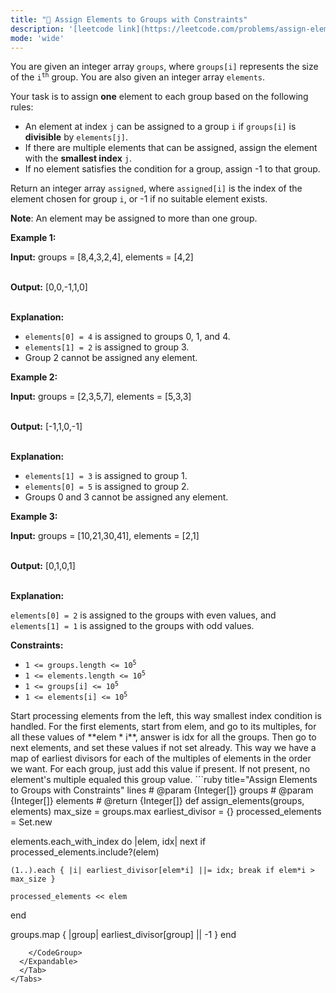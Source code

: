 ```yaml
---
title: "🧀 Assign Elements to Groups with Constraints"
description: '[leetcode link](https://leetcode.com/problems/assign-elements-to-groups-with-constraints/description/)'
mode: 'wide'
---
```

<Tabs>
  <Tab title="Question" icon="circle-question" iconType="regular">
    <Card>
      <p>You are given an integer array <code>groups</code>, where <code>groups[i]</code> represents the size of the <code>i<sup>th</sup></code> group. You are also given an integer array <code>elements</code>.</p>  <p>Your task is to assign <strong>one</strong> element to each group based on the following rules:</p>  <ul>  <li>An element at index <code>j</code> can be assigned to a group <code>i</code> if <code>groups[i]</code> is <strong>divisible</strong> by <code>elements[j]</code>.</li>  <li>If there are multiple elements that can be assigned, assign the element with the <strong>smallest index</strong> <code>j</code>.</li>  <li>If no element satisfies the condition for a group, assign -1 to that group.</li> </ul>  <p>Return an integer array <code>assigned</code>, where <code>assigned[i]</code> is the index of the element chosen for group <code>i</code>, or -1 if no suitable element exists.</p>  <p><strong>Note</strong>: An element may be assigned to more than one group.</p>   <p><strong class="example">Example 1:</strong></p>  <div class="example-block"> <p><strong>Input:</strong> <span class="example-io">groups = [8,4,3,2,4], elements = [4,2]</span></p>  <p><br/> <strong>Output:</strong> <span class="example-io">[0,0,-1,1,0]</span></p>  <p><br/> <strong>Explanation:</strong></p>  <ul>  <li><code>elements[0] = 4</code> is assigned to groups 0, 1, and 4.</li>  <li><code>elements[1] = 2</code> is assigned to group 3.</li>  <li>Group 2 cannot be assigned any element.</li> </ul> </div>  <p><strong class="example">Example 2:</strong></p>  <div class="example-block"> <p><strong>Input:</strong> <span class="example-io">groups = [2,3,5,7], elements = [5,3,3]</span></p>  <p><br/> <strong>Output:</strong> <span class="example-io">[-1,1,0,-1]</span></p>  <p><br/> <strong>Explanation:</strong></p>  <ul>  <li><code>elements[1] = 3</code> is assigned to group 1.</li>  <li><code>elements[0] = 5</code> is assigned to group 2.</li>  <li>Groups 0 and 3 cannot be assigned any element.</li> </ul> </div>  <p><strong class="example">Example 3:</strong></p>  <div class="example-block"> <p><strong>Input:</strong> <span class="example-io">groups = [10,21,30,41], elements = [2,1]</span></p>  <p><br/> <strong>Output:</strong> <span class="example-io">[0,1,0,1]</span></p>  <p><br/> <strong>Explanation:</strong></p>  <p><code>elements[0] = 2</code> is assigned to the groups with even values, and <code>elements[1] = 1</code> is assigned to the groups with odd values.</p> </div>   <p><strong>Constraints:</strong></p>  <ul>  <li><code>1 &lt;= groups.length &lt;= 10<sup>5</sup></code></li>  <li><code>1 &lt;= elements.length &lt;= 10<sup>5</sup></code></li>  <li><code>1 &lt;= groups[i] &lt;= 10<sup>5</sup></code></li>  <li><code>1 &lt;= elements[i] &lt;= 10<sup>5</sup></code></li> </ul> 
    </Card>
  </Tab>
  <Tab title="Solution" icon="lightbulb" iconType="regular" >
    <Card>
      Start processing elements from the left, this way smallest index condition is handled. For the first elements, start from elem, and go to its multiples, for all these values of **elem * i**, answer is idx for all the groups. Then go to next elements, and set these values if not set already. This way we have a map of earliest divisors for each of the multiples of elements in the order we want. For each group, just add this value if present. If not present, no element's multiple equaled this group value.
</Card>
  <Expandable title="code">
    <CodeGroup dropdown>
```ruby title="Assign Elements to Groups with Constraints" lines
# @param {Integer[]} groups
# @param {Integer[]} elements
# @return {Integer[]}
def assign_elements(groups, elements)
  max_size = groups.max
  earliest_divisor = {}
  processed_elements = Set.new

  elements.each_with_index do |elem, idx|
    next if processed_elements.include?(elem)
    
    (1..).each { |i| earliest_divisor[elem*i] ||= idx; break if elem*i > max_size }
    
    processed_elements << elem
  end

  groups.map { |group| earliest_divisor[group] || -1 }
end
```
    </CodeGroup>
  </Expandable>
  </Tab>
</Tabs>